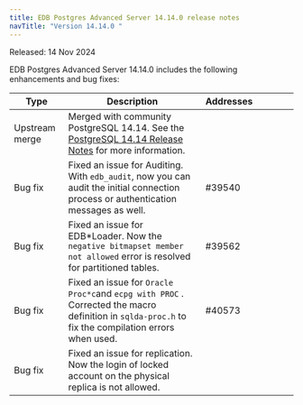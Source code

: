 ```yaml
---
title: EDB Postgres Advanced Server 14.14.0 release notes
navTitle: "Version 14.14.0 "
---
```


Released: 14 Nov 2024

EDB Postgres Advanced Server 14.14.0  includes the following enhancements and bug fixes:

| Type           | Description                                                                                                                                            | Addresses&nbsp;&nbsp;&nbsp;&nbsp;&nbsp;&nbsp;&nbsp;&nbsp;&nbsp;&nbsp;&nbsp;&nbsp;&nbsp;&nbsp;&nbsp; |
|----------------|--------------------------------------------------------------------------------------------------------------------------------------------------------|-----------------------------------------------------------------------------------------------------|
| Upstream merge | Merged with community PostgreSQL 14.14. See the [PostgreSQL 14.14 Release Notes](https://www.postgresql.org/docs/release/14.14/) for more information. |                                                                                                     |
| Bug&nbsp;fix   | Fixed an issue for Auditing. With `edb_audit`, now you can audit the initial connection process or authentication messages as well.                    | #39540                                                                                              |
| Bug&nbsp;fix   | Fixed an issue for EDB*Loader. Now the `negative bitmapset member not allowed` error is resolved for partitioned tables.                               | #39562                                                                                              |
| Bug&nbsp;fix   | Fixed an issue for `Oracle Proc*c`and `ecpg with PROC` . Corrected the macro definition in `sqlda-proc.h` to fix the compilation errors when used.     | #40573                                                                                              |
| Bug&nbsp;fix   | Fixed an issue for replication. Now the login of locked account on the physical replica is not allowed.                                                |                                                                                                     |
